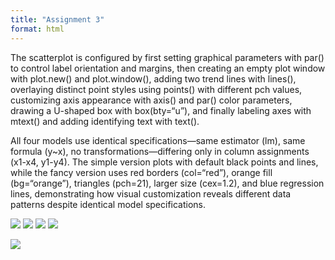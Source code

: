 ```yaml
---
title: "Assignment 3"
format: html
---
```


The scatterplot is configured by first setting graphical parameters with par() to control label orientation and margins, then creating an empty plot window with plot.new() and plot.window(), adding two trend lines with lines(), overlaying distinct point styles using points() with different pch values, customizing axis appearance with axis() and par() color parameters, drawing a U-shaped box with box(bty="u"), and finally labeling axes with mtext() and adding identifying text with text().

All four models use identical specifications—same estimator (lm), same formula (y~x), no transformations—differing only in column assignments (x1-x4, y1-y4). The simple version plots with default black points and lines, while the fancy version uses red borders (col="red"), orange fill (bg="orange"), triangles (pch=21), larger size (cex=1.2), and blue regression lines, demonstrating how visual customization reveals different data patterns despite identical model specifications.

![](a3p1.png)
![](a3p2.png)
![](a3p3.png)
![](a3p4.png)

![](c2p1.png)